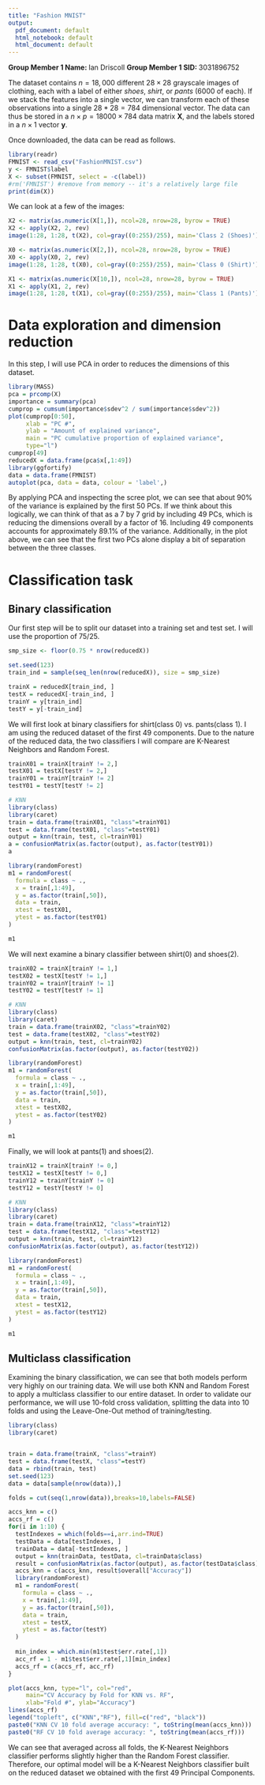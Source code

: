 ```yaml
---
title: "Fashion MNIST"
output:
  pdf_document: default
  html_notebook: default
  html_document: default
---
```



**Group Member 1 Name: **Ian Driscoll  **Group Member 1 SID: **3031896752

The dataset contains $n=18,000$ different $28\times 28$ grayscale images of clothing, each with a label of either _shoes_, _shirt_, or _pants_ (6000 of each). If we stack the features into a single vector, we can transform each of these observations into a single $28*28 = 784$ dimensional vector. The data can thus be stored in a $n\times p = 18000\times 784$ data matrix $\mathbf{X}$, and the labels stored in a $n\times 1$ vector $\mathbf{y}$.

Once downloaded, the data can be read as follows.

```r
library(readr)
FMNIST <- read_csv("FashionMNIST.csv")
y <- FMNIST$label
X <- subset(FMNIST, select = -c(label))
#rm('FMNIST') #remove from memory -- it's a relatively large file
print(dim(X))
```

We can look at a few of the images:
```r
X2 <- matrix(as.numeric(X[1,]), ncol=28, nrow=28, byrow = TRUE)
X2 <- apply(X2, 2, rev)
image(1:28, 1:28, t(X2), col=gray((0:255)/255), main='Class 2 (Shoes)')

X0 <- matrix(as.numeric(X[2,]), ncol=28, nrow=28, byrow = TRUE)
X0 <- apply(X0, 2, rev)
image(1:28, 1:28, t(X0), col=gray((0:255)/255), main='Class 0 (Shirt)')

X1 <- matrix(as.numeric(X[10,]), ncol=28, nrow=28, byrow = TRUE)
X1 <- apply(X1, 2, rev)
image(1:28, 1:28, t(X1), col=gray((0:255)/255), main='Class 1 (Pants)')
```

# Data exploration and dimension reduction

In this step, I will use PCA in order to reduces the dimensions of this dataset.

```r
library(MASS)
pca = prcomp(X)
importance = summary(pca)
cumprop = cumsum(importance$sdev^2 / sum(importance$sdev^2))
plot(cumprop[0:50], 
     xlab = "PC #", 
     ylab = "Amount of explained variance", 
     main = "PC cumulative proportion of explained variance", 
     type="l")
cumprop[49]
reducedX = data.frame(pca$x[,1:49])
library(ggfortify)
data = data.frame(FMNIST)
autoplot(pca, data = data, colour = 'label',)
```
By applying PCA and inspecting the scree plot, we can see that about 90% of the variance is explained by the first 50 PCs. If we think about this logically, we can think of that as a 7 by 7 grid by including 49 PCs, which is reducing the dimensions overall by a factor of 16. Including 49 components accounts for approximately 89.1% of the variance. Additionally, in the plot above, we can see that the first two PCs alone display a bit of separation between the three classes.

# Classification task

## Binary classification

Our first step will be to split our dataset into a training set and test set. I will use the proportion of 75/25. 
```r
smp_size <- floor(0.75 * nrow(reducedX))

set.seed(123)
train_ind = sample(seq_len(nrow(reducedX)), size = smp_size)

trainX = reducedX[train_ind, ]
testX = reducedX[-train_ind, ]
trainY = y[train_ind]
testY = y[-train_ind]
```
We will first look at binary classifiers for shirt(class 0) vs. pants(class 1). I am using the reduced dataset of the first 49 components. Due to the nature of the reduced data, the two classifiers I will compare are K-Nearest Neighbors and Random Forest. 
```r
trainX01 = trainX[trainY != 2,]
testX01 = testX[testY != 2,]
trainY01 = trainY[trainY != 2]
testY01 = testY[testY != 2]

# KNN
library(class)
library(caret)
train = data.frame(trainX01, "class"=trainY01)
test = data.frame(testX01, "class"=testY01)
output = knn(train, test, cl=trainY01)
a = confusionMatrix(as.factor(output), as.factor(testY01))
a

library(randomForest)
m1 = randomForest(
  formula = class ~ .,
  x = train[,1:49],
  y = as.factor(train[,50]),
  data = train,
  xtest = testX01,
  ytest = as.factor(testY01)
)

m1
```
We will next examine a binary classifier between shirt(0) and shoes(2).
```r
trainX02 = trainX[trainY != 1,]
testX02 = testX[testY != 1,]
trainY02 = trainY[trainY != 1]
testY02 = testY[testY != 1]

# KNN
library(class)
library(caret)
train = data.frame(trainX02, "class"=trainY02)
test = data.frame(testX02, "class"=testY02)
output = knn(train, test, cl=trainY02)
confusionMatrix(as.factor(output), as.factor(testY02))

library(randomForest)
m1 = randomForest(
  formula = class ~ .,
  x = train[,1:49],
  y = as.factor(train[,50]),
  data = train,
  xtest = testX02,
  ytest = as.factor(testY02)
)

m1
```
Finally, we will look at pants(1) and shoes(2).
```r
trainX12 = trainX[trainY != 0,]
testX12 = testX[testY != 0,]
trainY12 = trainY[trainY != 0]
testY12 = testY[testY != 0]

# KNN
library(class)
library(caret)
train = data.frame(trainX12, "class"=trainY12)
test = data.frame(testX12, "class"=testY12)
output = knn(train, test, cl=trainY12)
confusionMatrix(as.factor(output), as.factor(testY12))

library(randomForest)
m1 = randomForest(
  formula = class ~ .,
  x = train[,1:49],
  y = as.factor(train[,50]),
  data = train,
  xtest = testX12,
  ytest = as.factor(testY12)
)

m1
```

## Multiclass classification

Examining the binary classification, we can see that both models perform very highly on our training data. We will use both KNN and Random Forest to apply a multiclass classifier to our entire dataset. In order to validate our performance, we will use 10-fold cross validation, splitting the data into 10 folds and using the Leave-One-Out method of training/testing.
```r
library(class)
library(caret)


train = data.frame(trainX, "class"=trainY)
test = data.frame(testX, "class"=testY)
data = rbind(train, test)
set.seed(123)
data = data[sample(nrow(data)),]

folds = cut(seq(1,nrow(data)),breaks=10,labels=FALSE)

accs_knn = c()
accs_rf = c()
for(i in 1:10) {
  testIndexes = which(folds==i,arr.ind=TRUE)
  testData = data[testIndexes, ]
  trainData = data[-testIndexes, ]
  output = knn(trainData, testData, cl=trainData$class)
  result = confusionMatrix(as.factor(output), as.factor(testData$class))
  accs_knn = c(accs_knn, result$overall["Accuracy"])
  library(randomForest)
  m1 = randomForest(
    formula = class ~ .,
    x = train[,1:49],
    y = as.factor(train[,50]),
    data = train,
    xtest = testX,
    ytest = as.factor(testY)
  )
  
  min_index = which.min(m1$test$err.rate[,1])
  acc_rf = 1 - m1$test$err.rate[,1][min_index]
  accs_rf = c(accs_rf, acc_rf)
}

plot(accs_knn, type="l", col="red",
     main="CV Accuracy by Fold for KNN vs. RF",
     xlab="Fold #", ylab="Accuracy")
lines(accs_rf)
legend("topleft", c("KNN","RF"), fill=c("red", "black"))
paste0("KNN CV 10 fold average accuracy: ", toString(mean(accs_knn)))
paste0("RF CV 10 fold average accuracy: ", toString(mean(accs_rf)))
```

We can see that averaged across all folds, the K-Nearest Neighbors classifier performs slightly higher than the Random Forest classifier. Therefore, our optimal model will be a K-Nearest Neighbors classifier built on the reduced dataset we obtained with the first 49 Principal Components.
